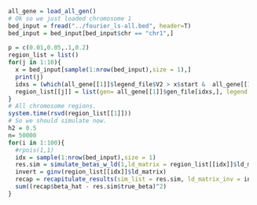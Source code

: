 ```r
  all_gene = load_all_gen()
  # Ok so we just loaded chromosome 1
  bed_input = fread("../fourier_ls-all.bed", header=T)
  bed_input = bed_input[bed_input$chr == "chr1",]
  
  p = c(0.01,0.05,.1,0.2)
  region_list = list()
  for(j in 1:10){
    x = bed_input[sample(1:nrow(bed_input),size = 1),]
    print(j)
    idxs = (which(all_gene[[1]]$legend_file$V2 > x$start &  all_gene[[1]]$legend_file$V2 < x$stop))
    region_list[[j]] = list(gen= all_gene[[1]]$gen_file[idxs,], legend = all_gene[[1]]$legend_file[idxs,], ld_matrix=cor(t(all_gene[[1]]$gen_file[idxs,])))
  }
  # All chromosome regions.
  system.time(rsvd(region_list[[1]]))
  # So we should simulate now.
  h2 = 0.5
  n= 50000
  for(i in 1:100){
    #rpois(1,1)
    idx = sample(1:nrow(bed_input),size = 1)
    res.sim = simulate_betas_w_ld(1,ld_matrix = region_list[[idx]]$ld_matrix,h2=h2,n=n)
    invert = ginv(region_list[[idx]]$ld_matrix)
    recap = recapitulate_results(sim_list = res.sim, ld_matrix_inv = invert,h2 = h2,n=n)
    sum((recap$beta_hat - res.sim$true_beta)^2)
  }
  
```
